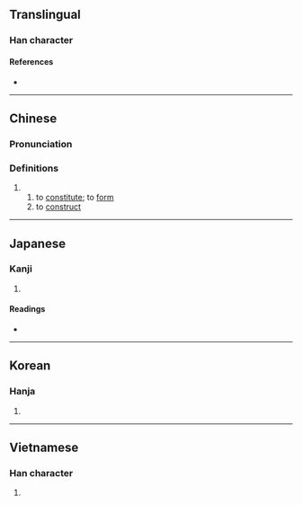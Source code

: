 {{also|構|构}}
{{character info/new}}
==Translingual==

===Han character===
{{Han char|rn=64|rad=手|as=10|sn=13|four=55047|canj=QTTB|ids=⿰扌冓}}

====References====
* {{Han ref|kx=0445.360|dkj=12447|dj=0796.160|hdz=31928.070|uh=6406|ud=25606|bh=B770|bd=46960}}

----

==Chinese==
{{zh-forms}}

===Pronunciation===
{{zh-pron
|m=gòu
|c=gau3,kau3
|mc=y
|oc=y
}}

===Definitions===
{{zh-hanzi}}

# {{zh-alt-form|構|tr=-}}
## to [[constitute]]; to [[form]]
## to [[construct]]

----

==Japanese==

===Kanji===
{{ja-kanji|grade=|rs=手10}}

# {{defn|lang=ja|sort=手10}}

====Readings====
* {{ja-readings|on=[[こう]] (kō)|kun=[[ひく]] (hiku), [[かまえる]] (kamaeru)}}

----

==Korean==

===Hanja===
{{ko-hanja|hangeul=구|eumhun=|rv=gu|mr=ku|y=kwu}}

# {{defn|lang=ko|sort=手10}}

----

==Vietnamese==

===Han character===
{{vi-hantu|rs=手10|cấu}}

# {{defn|lang=vi|sort=手10}}